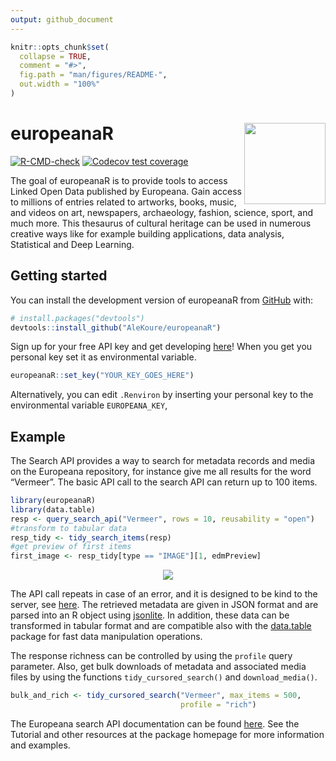 ```yaml
---
output: github_document
---
```


```r
knitr::opts_chunk$set(
  collapse = TRUE,
  comment = "#>",
  fig.path = "man/figures/README-",
  out.width = "100%"
)
```
# europeanaR <a href="https://alekoure.github.io/europeanaR/" rel="nofollow"><img src='man/figures/logo.svg' align="right" height="130"/></a>

<!-- badges: start -->
[![R-CMD-check](https://github.com/AleKoure/europeanaR/workflows/R-CMD-check/badge.svg)](https://github.com/AleKoure/europeanaR/actions)
[![Codecov test coverage](https://codecov.io/gh/AleKoure/europeanaR/branch/main/graph/badge.svg)](https://app.codecov.io/gh/AleKoure/europeanaR?branch=main)
<!-- badges: end -->

The goal of europeanaR is to provide tools to access Linked Open Data published
by Europeana. Gain access to millions of entries related to artworks, books,
music, and videos on art, newspapers, archaeology, fashion, science, sport,
and much more. This thesaurus of cultural heritage can be used in numerous
creative ways like for example building applications, data analysis,
Statistical and Deep Learning.

## Getting started

You can install the development version of europeanaR from
[GitHub](https://github.com/) with:

``` r
# install.packages("devtools")
devtools::install_github("AleKoure/europeanaR")
```

Sign up for your free API key and get developing [here](https://pro.europeana.eu/page/get-api)! 
When you get you personal key set it as environmental variable.

```r
europeanaR::set_key("YOUR_KEY_GOES_HERE")
```

Alternatively, you can edit `.Renviron` by inserting your personal key to the
environmental variable `EUROPEANA_KEY`,

## Example

The Search API provides a way to search for metadata records and media on the
Europeana repository, for instance give me all results for the word "Vermeer".
The basic API call to the search API can return up to 100 items.

```r
library(europeanaR)
library(data.table)
resp <- query_search_api("Vermeer", rows = 10, reusability = "open")
#transform to tabular data
resp_tidy <- tidy_search_items(resp)
#get preview of first items
first_image <- resp_tidy[type == "IMAGE"][1, edmPreview]
```

<p align="center">
<img align="center" src="`r first_image`">
</p>

The API call repeats in case of an error, and it is designed to be kind to the
server, see [here](https://httr.r-lib.org/reference/RETRY.html). The retrieved
metadata are given in JSON format and are parsed into an R
object using [jsonlite](https://arxiv.org/abs/1403.2805). In addition, these
data can be transformed in tabular format and are compatible also with the
[data.table](https://github.com/Rdatatable/data.table) package for fast data
manipulation operations.

The response richness can be controlled by using the `profile` query parameter.
Also, get bulk downloads of metadata and associated media files by using
the functions `tidy_cursored_search()` and `download_media()`.

```r
bulk_and_rich <- tidy_cursored_search("Vermeer", max_items = 500,
                                      profile = "rich")
```

The Europeana search API documentation can be found
[here](https://pro.europeana.eu/page/search). See the Tutorial and other
resources at the package homepage for more information and examples.



